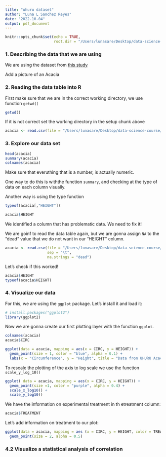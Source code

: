 ```yaml
---
title: "uhuru dataset"
author: "Luna L Sanchez Reyes"
date: "2022-10-04"
output: pdf_document
---
```


```r
knitr::opts_chunk$set(echo = TRUE,
                      root.dir = "/Users/lunasare/Desktop/data-science-course/fall-2022/")

```

### 1. Describing the data that we are using

We are using the dataset from [this study](https://esapubs.org/archive/ecol/E095/064/metadata.php)

Add a picture of an Acacia

### 2. Reading the data table into R

First make sure that we are in the correct working directory, we use function `getwd()`

```r
getwd()
```
If it is not correct set the working directory in the setup chunk above


```r
acacia <- read.csv(file = "/Users/lunasare/Desktop/data-science-course/fall-2022/data-raw/ACACIA_DREPANOLOBIUM_SURVEY.txt", sep = "\t")
```
### 3. Explore our data set

```r
head(acacia)
summary(acacia)
colnames(acacia)

```

Make sure that everuthing that is a number, is actually numeric.

One way to do this is withthe function `summary`, and checking at the type of data on each column visually.

Another way is using the type function

```r
typeof(acacia[,"HEIGHT"])

acacia$HEIGHT
```

We identified a column that has problematic data. We need to fix it!

We are goinf to read the data table again, but we are gonna assign `NA` to the "dead" value that we do not want in our "HEIGHT" column.

```r
acacia <- read.csv(file = "/Users/lunasare/Desktop/data-science-course/fall-2022/data-raw/ACACIA_DREPANOLOBIUM_SURVEY.txt", 
                   sep = "\t", 
                   na.strings = "dead")

```


Let's check if this worked!

```r
acacia$HEIGHT
typeof(acacia$HEIGHT)
```


### 4. Visualize our data

For this, we are using the `ggplot` package.
Let's install it and load it:

```r
# install.packages("ggplot2")
library(ggplot2)
```

Now we are gonna create our first plotting layer with the function `ggplot`. 

```r
colnames(acacia)
acacia$CIRC
```

```r
ggplot(data = acacia, mapping = aes(x = CIRC, y = HEIGHT)) +
  geom_point(size = 1, color = "blue", alpha = 0.1) +
  labs(x = "Circumference", y = "Height", title = "Data from UHURU Acacia survey")


```
To rescale the plotting of the axis to log scale we use the function `scale_y_log_10()`

```r
ggplot( data = acacia, mapping = aes(x = CIRC, y = HEIGHT)) +
  geom_point(size =1, color = "purple", alpha = 0.4) +
  scale_x_log10() +
  scale_y_log10()
```
We have the information on experimental treatment in th etreatment column:

```r
acacia$TREATMENT
```

Let's add information on treatment to our plot:

```r
ggplot(data = acacia, mapping = aes (x = CIRC, y = HEIGHT, color = TREATMENT)) +
  geom_point(size = 2, alpha = 0.5)

```


### 4.2 Visualize a statistical analysis of correlation


